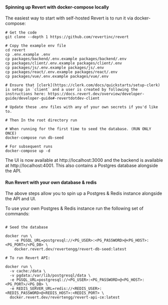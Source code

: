 #### Spinning up Revert with docker-compose locally

The easiest way to start with self-hosted Revert is to run it via docker-compose:

```shell
# Get the code
git clone --depth 1 https://github.com/revertinc/revert

# Copy the example env file
cd revert
cp .env.example .env
cp packages/backend/.env.example packages/backend/.env
cp packages/client/.env.example packages/client/.env
cp packages/js/.env.example packages/js/.env
cp packages/react/.env.example packages/react/.env
cp packages/vue/.env.example packages/vue/.env

# Ensure that [clerk](https://clerk.com/docs/quickstarts/setup-clerk) is setup in `client` and a user is created by following the instructions here: https://docs.revert.dev/overview/developer-guide/developer-guide#-revertdotdev-client

# Update these .env files with any of your own secrets if you'd like to.

# Then In the root directory run

# When running for the first time to seed the database. (RUN ONLY ONCE)
docker-compose run db-seed

# For subsequent runs
docker-compose up -d

```

The UI is now available at http://localhost:3000 and the backend is available at http://localhost:4001. This also contains a Postgres database alongside the API. 


#### Run Revert with your own database & redis

The above steps allow you to spin up a Postgres & Redis instance alongside the API and UI. 

To use your own Postgres & Redis instance run the following set of commands: 


```shell

# Seed the database

docker run \ 
    -e PGSQL_URL=postgresql://<PG_USER>:<PG_PASSWORD>@<PG_HOST>:<PG_PORT>/<PG_DB> \
    docker.revert.dev/revertengg/revert-db-seed:latest

# To run Revert API:

docker run \
  -v cache:/data \ 
  -v pgdata:/var/lib/postgresql/data \
  -e PGSQL_URL=postgresql://<PG_USER>:<PG_PASSWORD>@<PG_HOST>:<PG_PORT>/<PG_DB> \
  -e REDIS_SERVER_URL=redis://<REDIS_USER>:<REDIS_PASSWORD>@<REDIS_HOST>:<REDIS_PORT> \
  docker.revert.dev/revertengg/revert-api-ce:latest

```
